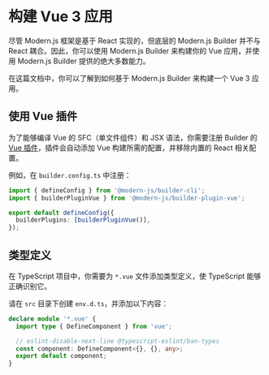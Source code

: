 # 构建 Vue 3 应用

尽管 Modern.js 框架是基于 React 实现的，但底层的 Modern.js Builder 并不与 React 耦合。因此，你可以使用 Modern.js Builder 来构建你的 Vue 应用，并使用 Modern.js Builder 提供的绝大多数能力。

在这篇文档中，你可以了解到如何基于 Modern.js Builder 来构建一个 Vue 3 应用。


<Vue3Project />


<CliToolVue />

## 使用 Vue 插件

为了能够编译 Vue 的 SFC（单文件组件）和 JSX 语法，你需要注册 Builder 的 [Vue 插件](/plugins/plugin-vue)，插件会自动添加 Vue 构建所需的配置，并移除内置的 React 相关配置。

例如，在 `builder.config.ts` 中注册：

```ts title="builder.config.ts"
import { defineConfig } from '@modern-js/builder-cli';
import { builderPluginVue } from '@modern-js/builder-plugin-vue';

export default defineConfig({
  builderPlugins: [builderPluginVue()],
});
```

## 类型定义

在 TypeScript 项目中，你需要为 `*.vue` 文件添加类型定义，使 TypeScript 能够正确识别它。

请在 `src` 目录下创建 `env.d.ts`，并添加以下内容：

```ts title="src/env.d.ts"
declare module '*.vue' {
  import type { DefineComponent } from 'vue';

  // eslint-disable-next-line @typescript-eslint/ban-types
  const component: DefineComponent<{}, {}, any>;
  export default component;
}
```


<DeployApp />
